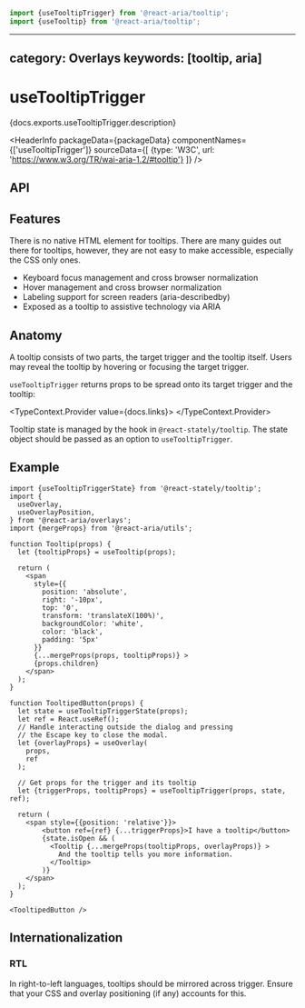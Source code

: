 <!-- Copyright 2020 Adobe. All rights reserved.
This file is licensed to you under the Apache License, Version 2.0 (the "License");
you may not use this file except in compliance with the License. You may obtain a copy
of the License at http://www.apache.org/licenses/LICENSE-2.0
Unless required by applicable law or agreed to in writing, software distributed under
the License is distributed on an "AS IS" BASIS, WITHOUT WARRANTIES OR REPRESENTATIONS
OF ANY KIND, either express or implied. See the License for the specific language
governing permissions and limitations under the License. -->



```jsx import
import {useTooltipTrigger} from '@react-aria/tooltip';
import {useTooltip} from '@react-aria/tooltip';
```

---
category: Overlays
keywords: [tooltip, aria]
---

# useTooltipTrigger

<p>{docs.exports.useTooltipTrigger.description}</p>

<HeaderInfo
  packageData={packageData}
  componentNames={['useTooltipTrigger']}
  sourceData={[
    {type: 'W3C', url: 'https://www.w3.org/TR/wai-aria-1.2/#tooltip'}
  ]} />

## API

<FunctionAPI function={docs.exports.useTooltipTrigger} links={docs.links} />

## Features

There is no native HTML element for tooltips. There are many guides out there for
tooltips, however, they are not easy to make accessible, especially the CSS only ones.

* Keyboard focus management and cross browser normalization
* Hover management and cross browser normalization
* Labeling support for screen readers (aria-describedby)
* Exposed as a tooltip to assistive technology via ARIA

## Anatomy

A tooltip consists of two parts, the target trigger and the tooltip itself.
Users may reveal the tooltip by hovering or focusing the target trigger.

`useTooltipTrigger` returns props to be spread onto its target trigger and the tooltip:

<TypeContext.Provider value={docs.links}>
  <InterfaceType properties={docs.links[docs.exports.useTooltipTrigger.return.id].properties} />
</TypeContext.Provider>

Tooltip state is managed by the <TypeLink links={statelyDocs.links} type={statelyDocs.exports.useTooltipTriggerState} />
hook in `@react-stately/tooltip`. The state object should be passed as an option to `useTooltipTrigger`.

## Example

```tsx example
import {useTooltipTriggerState} from '@react-stately/tooltip';
import {
  useOverlay,
  useOverlayPosition,
} from '@react-aria/overlays';
import {mergeProps} from '@react-aria/utils';

function Tooltip(props) {
  let {tooltipProps} = useTooltip(props);

  return (
    <span
      style={{
        position: 'absolute',
        right: '-10px',
        top: '0',
        transform: 'translateX(100%)',
        backgroundColor: 'white',
        color: 'black',
        padding: '5px'
      }}
      {...mergeProps(props, tooltipProps)} >
      {props.children}
    </span>
  );
}

function TooltipedButton(props) {
  let state = useTooltipTriggerState(props);
  let ref = React.useRef();
  // Handle interacting outside the dialog and pressing
  // the Escape key to close the modal.
  let {overlayProps} = useOverlay(
    props,
    ref
  );

  // Get props for the trigger and its tooltip
  let {triggerProps, tooltipProps} = useTooltipTrigger(props, state, ref);

  return (
    <span style={{position: 'relative'}}>
        <button ref={ref} {...triggerProps}>I have a tooltip</button>
        {state.isOpen && (
          <Tooltip {...mergeProps(tooltipProps, overlayProps)} >
            And the tooltip tells you more information.
          </Tooltip>
        )}
    </span>
  );
}

<TooltipedButton />
```

## Internationalization

### RTL

In right-to-left languages, tooltips should be mirrored across trigger. Ensure that your CSS and overlay positioning (if any) accounts for this.
